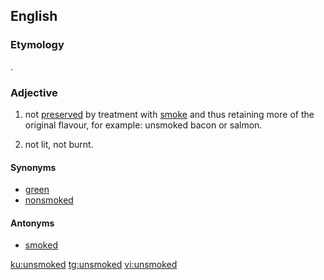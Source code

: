 ==English==

===Etymology===
{{prefix|un|smoked|lang=en}}.

===Adjective===
{{en-adj|-}}

# {{label|en|of food}} not [[preserve]]d by treatment with [[smoke]] and thus retaining more of the original flavour, for example: unsmoked bacon or salmon.
# {{sense|of a cigarette, cigar or pipe}} not lit, not burnt.

====Synonyms====
* [[green]] {{qualifier|food|dated}}
* [[nonsmoked]]

====Antonyms====
* [[smoked]]

[[ku:unsmoked]]
[[tg:unsmoked]]
[[vi:unsmoked]]